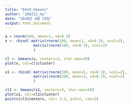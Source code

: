 ```yaml
---
title: "0419_kmeans"
author: "180212_my"
date: "2018년 4월 19일"
output: html_document
---
```


```r
a = rnorm(100, mean=1, sd=0.3)
x <- rbind( matrix(rnorm(100, mean=1, sd=0.3), ncol=2), 
             matrix(rnorm(100, sd=0.3), ncol=2) 
             )
```

```r
cl <- kmeans(x, centers=2, iter.max=20)
plot(x, col=cl$cluster)
```

```r
x1 <- rbind( matrix(rnorm(200, mean=5, sd=0.5), ncol=2), 
             matrix(rnorm(200, mean=3, sd=0.7), ncol=2) 
             )
```

```r
cl1 <- kmeans(x1, centers=3, iter.max=50)
plot(x1, col=cl1$cluster)
points(cl1$centers, col= 1:3, pch=2, cex=2)
```

